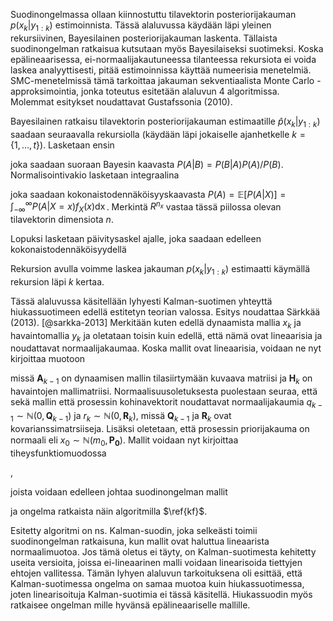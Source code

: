 \section{Bayesilainen suodin}

Suodinongelmassa ollaan kiinnostuttu tilavektorin posteriorijakauman $p(x_k|y_{1:k})$ estimoinnista. Tässä alaluvussa käydään läpi yleinen rekursiivinen, Bayesilainen posteriorijakauman laskenta. Tällaista suodinongelman ratkaisua kutsutaan myös Bayesilaiseksi suotimeksi. Koska epälineaarisessa, ei-normaalijakautuneessa tilanteessa rekursiota ei voida laskea analyyttisesti, pitää estimoinnissa käyttää numeerisia menetelmiä. SMC-menetelmissä tämä tarkoittaa jakauman sekventiaalista Monte Carlo -approksimointia, jonka toteutus esitetään alaluvun 4 algoritmissa. Molemmat esitykset noudattavat Gustafssonia (2010). 

Bayesilainen ratkaisu tilavektorin posteriorijakauman estimaatille $\hat{p}(x_k|y_{1:k})$ saadaan seuraavalla rekursiolla (käydään läpi jokaiselle ajanhetkelle $k=\{1,\ldots,t\}$). Lasketaan ensin

\begin{align}\label{bayes-paivitys}
p(x_k|y_{1:k}) = \frac{p(y_k|x_k)p(x_k|y_{1:k-1})}{p(y_k|y_{1:k-1})},
\end{align}

\noindent joka saadaan suoraan Bayesin kaavasta $P(A|B)=P(B|A)P(A)/P(B)$. Normalisointivakio lasketaan integraalina 

\begin{align}\label{bayes-normalisointi}
p(y_k|y_{1:k-1})=\int_{\mathbb{R}^{n_x}}p(y_k|x_k)p(x_k|y_{1:k-1})\mathop{dx_k},
\end{align}

\noindent joka saadaan kokonaistodennäköisyyskaavasta $P(A)=\mathbb{E}[P(A|X)]=\int_{-\infty}^{\infty}P(A|X=x)f_X(x)\mathop{dx}$. Merkintä ${R}^{n_x}$ vastaa tässä piilossa olevan tilavektorin dimensiota $n$.

Lopuksi lasketaan päivitysaskel ajalle, joka saadaan edelleen kokonaistodennäköisyydellä

\begin{align}\label{bayes-aikapaivitys}
p(x_{k+1}|y_{1:k})=\int_{\mathbb{R}^{n_x}}p(x_{k+1}|x_k)p(x_k|y_{1:k})\mathop{dx_k}.
\end{align}

\noindent Rekursion avulla voimme laskea jakauman $p(x_k|y_{1:k})$ estimaatti käymällä rekursion läpi $k$ kertaa.

\section{Kalman-suotimen ja hiukassuotimen yhteydestä ja eroista}

Tässä alaluvussa käsitellään lyhyesti Kalman-suotimen yhteyttä hiukassuotimeen edellä estitetyn teorian valossa. Esitys noudattaa Särkkää (2013). [@sarkka-2013] Merkitään kuten edellä dynaamista mallia $x_k$ ja havaintomallia $y_k$ ja oletataan toisin kuin edellä, että nämä ovat lineaarisia ja noudattavat normaalijakaumaa. Koska mallit ovat lineaarisia, voidaan ne nyt kirjoittaa muotoon

\begin{align}
&\label{kalman-malli1}x_k=\mathbf{A}_{k-1}x_{k-1}+q_{k-1},\\
&\label{kalman-malli2}y_k=\mathbf{H}_k x_k + r_k
\end{align}

missä $\mathbf{A}_{k-1}$ on dynaamisen mallin tilasiirtymään kuvaava matriisi ja $\mathbf{H}_k$ on havaintojen mallimatriisi. Normaalisuusoletuksesta puolestaan seuraa, että sekä mallin että prosessin kohinavektorit noudattavat normaalijakaumia $q_{k-1} \sim \mathbb{N}(0, \mathbf{Q}_{k-1})$ ja $r_k \sim \mathbb{N}(0, \mathbf{R}_k)$, missä $\mathbf{Q}_{k-1}$ ja $\mathbf{R}_k$ ovat kovarianssimatrsiiseja. Lisäksi oletetaan, että prosessin priorijakauma on normaali eli $x_0 \sim \mathbb{N}(m_0, \mathbf{P_0})$. Mallit voidaan nyt kirjoittaa tiheysfunktiomuodossa

\begin{align}
&\label{kalman-malli-pdf1}p(x_k|x_{k-1})=\mathbb{N}(x_k|\mathbf{A}_{k-1}x_{k-1},\mathbf{Q}_{k-1})\\
&\label{kalman-malli-pdf2}p(y_k|x_k)=\mathbb{N}(y_k|\mathbf{H}_{k}x_{k},\mathbf{R}_{k})
\end{align},

joista voidaan edelleen johtaa suodinongelman mallit

\begin{align}
&\label{kalman-malli-suodin1}p(x_k|y_{1:k-1})=\mathbb{N}(x_k|m_k^* ,\mathbf{P}_k^*)\\
&\label{kalman-malli-suodin2}p(x_k|y_{1:k})=\mathbb{N}(x_k|m_k ,\mathbf{P}_k)\\
&\label{kalman-malli-suodin3}p(y_k|y_{1:k-1})=\mathbb{N}(y_k|\mathbf{H}_k m_k^* ,\mathbf{S}_k)
\end{align}

ja ongelma ratkaista näin algoritmilla $\ref{kf}$.

\begin{algorithm}[H]
\label{kf}
\DontPrintSemicolon
\SetAlgoShortEnd
\KwResult{Posteriorijakauman $p(x_{1:k}|y_{1:k})$ estimaatti.\;}
\KwData{Havainnot $y_k$. Priorijakauman $x_0$ keskiarvovektori $m_0$ ja kovarianssimatriisi $P_0$.\;}
\Begin{
  \For{$k=\{1,2,\ldots,t\}$}{
    \Begin{Ennusteaskel. \newline $m_k^*= \mathbf{A}_{k-1}m_{k-1}$\;}
    \If{$k < t$}{\Begin{Päivitysaskel. \newline $v_k = y_k - \mathbf{H}_k m_k^*$
    \newline $\mathbf{S}_k = \mathbf{H}_k \mathbf{P}_k^* \mathbf{H}_k^\top + \mathbf{R}_k$
    \newline\ $\mathbf{K}_k = \mathbf{P}_k^* \mathbf{H}_k^\top \mathbf{S}_k^{-1}$
    \newline\ $m_k = m_k^* \mathbf{K}_k v_k$
    \newline\ $\mathbf{P}_k = \mathbf{P}_k^* - \mathbf{K}_k \mathbf{S}_k \mathbf{K}_k^\top$;}}
  }  
}
\caption{Kalman-suodin}
\end{algorithm}

Esitetty algoritmi on ns. Kalman-suodin, joka selkeästi toimii suodinongelman ratkaisuna, kun mallit ovat haluttua lineaarista normaalimuotoa. Jos tämä oletus ei täyty, on Kalman-suotimesta kehitetty useita versioita, joissa ei-lineaarinen malli voidaan linearisoida tiettyjen ehtojen vallitessa. Tämän lyhyen alaluvun tarkoituksena oli esittää, että Kalman-suotimessa ongelma on samaa muotoa kuin hiukassuotimessa, joten linearisoituja Kalman-suotimia ei tässä käsitellä. Hiukassuodin myös ratkaisee ongelman mille hyvänsä epälineaariselle mallille.